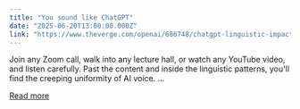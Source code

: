 ```yaml
---
title: "You sound like ChatGPT"
date: "2025-06-20T13:00:00.000Z"
link: "https://www.theverge.com/openai/686748/chatgpt-linguistic-impact-common-word-usage"
---
```


Join any Zoom call, walk into any lecture hall, or watch any YouTube video, and listen carefully. Past the content and inside the linguistic patterns, you'll find the creeping uniformity of AI voice. ...

[Read more](https://www.theverge.com/openai/686748/chatgpt-linguistic-impact-common-word-usage)
